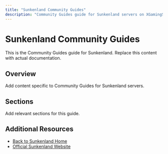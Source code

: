 ```yaml
---
title: "Sunkenland Community Guides"
description: "Community Guides guide for Sunkenland servers on XGamingServer"
---
```


# Sunkenland Community Guides

This is the Community Guides guide for Sunkenland. Replace this content with actual documentation.

## Overview

Add content specific to Community Guides for Sunkenland servers.

## Sections

Add relevant sections for this guide.

## Additional Resources

- [Back to Sunkenland Home](./index)
- [Official Sunkenland Website](https://example.com)
